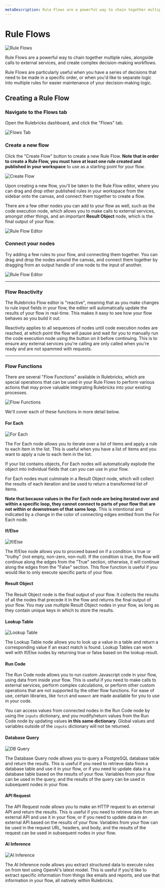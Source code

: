 ```yaml
---
metaDescription: Rule Flows are a powerful way to chain together multiple rules, alongside calls to external services, and create complex decision-making workflows. Learn how to create a Rule Flow here.
---
```


# Rule Flows

![Rule Flows](https://d1zic6dm9txw4h.cloudfront.net/rulebricks-docs-assets/static/images/integrating-rules/flow-reactivity.gif)

Rule Flows are a powerful way to chain together multiple rules, alongside calls to external services, and create complex decision-making workflows.

Rule Flows are particularly useful when you have a series of decisions that need to be made in a specific order, or when you'd like to separate logic into multiple rules for easier maintenance of your decision-making logic.


## Creating a Rule Flow

<Steps>

### Navigate to the Flows tab

Open the Rulebricks dashboard, and click the "Flows" tab.

![Flows Tab](https://d1zic6dm9txw4h.cloudfront.net/rulebricks-docs-assets/static/images/integrating-rules/flows-tab.png)

### Create a new flow

Click the "Create Flow" button to create a new Rule Flow. **Note that in order to create a Rule Flow, you must have at least one rule created and published in your workspace** to use as a starting point for your flow.

![Create Flow](https://d1zic6dm9txw4h.cloudfront.net/rulebricks-docs-assets/static/images/integrating-rules/create-flow.png)

Upon creating a new flow, you'll be taken to the Rule Flow editor, where you can drag and drop other published rules in your workspace from the sidebar onto the canvas, and connect them together to create a flow.

There are a few other nodes you can add to your flow as well, such as the code execution node, which allows you to make calls to external services, amongst other things, and an important **Result Object** node, which is the final output of your flow.

![Rule Flow Editor](https://d1zic6dm9txw4h.cloudfront.net/rulebricks-docs-assets/static/images/integrating-rules/flow-start.png)

### Connect your nodes

Try adding a few rules to your flow, and connecting them together. You can drag and drop the nodes around the canvas, and connect them together by dragging from an output handle of one node to the input of another.

![Rule Flow Editor](https://d1zic6dm9txw4h.cloudfront.net/rulebricks-docs-assets/static/images/integrating-rules/flow-edit.png)

</Steps>

---

### Flow Reactivity

The Rulebricks Flow editor is "reactive", meaning that as you make changes to rule input fields in your flow, the editor will automatically update the results of your flow in real-time. This makes it easy to see how your flow behaves as you build it out.

Reactivity applies to all sequences of nodes until code execution nodes are reached, at which point the flow will pause and wait for you to manually run the code execution node using the button on it before continuing. This is to ensure any external services you're calling are only called when you're ready and are not spammed with requests.

---

### Flow Functions

There are several "Flow Functions" available in Rulebricks, which are special operations that can be used in your Rule Flows to perform various actions that may prove valuable integrating Rulebricks into your existing processes.

![Flow Functions](https://d1zic6dm9txw4h.cloudfront.net/rulebricks-docs-assets/static/images/integrating-rules/flow-functions.png)

We'll cover each of these functions in more detail below.

#### **For Each**

![For Each](https://d1zic6dm9txw4h.cloudfront.net/rulebricks-docs-assets/static/images/integrating-rules/for-each.png)

The For Each node allows you to iterate over a list of items and apply a rule to each item in the list. This is useful when you have a list of items and you want to apply a rule to each item in the list.

If your list contains objects, For Each nodes will automatically explode the object into individual fields that can you can use in your flow.

For Each nodes must culminate in a Result Object node, which will collect the results of each iteration and be used to return a transformed list of items.

**Note that because values in the For Each node are being iterated over and within a specific loop, they cannot connect to parts of your flow that are not within or downstream of that same loop.** This is intentional and indicated by a change in the color of connecting edges emitted from the For Each node.

#### **If/Else**

![If/Else](https://d1zic6dm9txw4h.cloudfront.net/rulebricks-docs-assets/static/images/integrating-rules/if-else.png)

The If/Else node allows you to proceed based on if a condition is true or "truthy" (not empty, non-zero, non-null). If the condition is true, the flow will continue along the edges from the "True" section, otherwise, it will continue along the edges from the "False" section. This flow function is useful if you would like to only execute specific parts of your flow.

#### **Result Object**

The Result Object node is the final output of your flow. It collects the results of all the nodes that precede it in the flow and returns the final output of your flow. You may use multiple Result Object nodes in your flow, as long as they contain unique keys in which to store the results.

#### **Lookup Table**

![Lookup Table](https://d1zic6dm9txw4h.cloudfront.net/rulebricks-docs-assets/static/images/integrating-rules/lookup-table.png)

The Lookup Table node allows you to look up a value in a table and return a corresponding value if an exact match is found. Lookup Tables can work well with If/Else nodes by returning true or false based on the lookup result.

#### **Run Code**

The Run Code node allows you to run custom Javascript code in your flow, using data from inside your flow. This is useful if you need to make calls to external services, perform complex calculations, or perform other custom operations that are not supported by the other flow functions. For ease of use, certain libraries, like `fetch` and `moment` are made available for you to use in your code.

You can access values from connected nodes in the Run Code node by using the `inputs` dictionary, and you modify/return values from the Run Code node by updating values __in this same dictionary__. Global values and variables outside of the `inputs` dictionary will not be returned.

#### **Database Query**

![DB Query](https://d1zic6dm9txw4h.cloudfront.net/rulebricks-docs-assets/static/images/integrating-rules/database-query.png)

The Database Query node allows you to query a PostgreSQL database table and return the results. This is useful if you need to retrieve data from a database table and use it in your flow, or if you need to update data in a database table based on the results of your flow. Variables from your flow can be used in the query, and the results of the query can be used in subsequent nodes in your flow.

#### **API Request**

The API Request node allows you to make an HTTP request to an external API and return the results. This is useful if you need to retrieve data from an external API and use it in your flow, or if you need to update data in an external API based on the results of your flow. Variables from your flow can be used in the request URL, headers, and body, and the results of the request can be used in subsequent nodes in your flow.

#### **AI Inference**

![AI Inference](https://d1zic6dm9txw4h.cloudfront.net/rulebricks-docs-assets/static/images/integrating-rules/ai-inference.png)

The AI Inference node allows you extract structured data to execute rules on from text using OpenAI's latest model. This is useful if you'd like to extract specific information from things like emails and reports, and use that information in your flow, all natively within Rulebricks.
